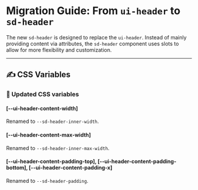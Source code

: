 
<Meta title="Docs/Migration/ui-header" />

# Migration Guide: From `ui-header` to `sd-header`

The new `sd-header` is designed to replace the `ui-header`. Instead of mainly providing content via attributes, the `sd-header` component uses slots to allow for more flexibility and customization.

<hr />

## ✍️ CSS Variables

### 🔀 Updated CSS variables

#### [--ui-header-content-width]

Renamed to `--sd-header-inner-width`.

#### [--ui-header-content-max-width]

Renamed to `--sd-header-inner-max-width`.

#### [--ui-header-content-padding-top], [--ui-header-content-padding-bottom], [--ui-header-content-padding-x]

Renamed to `--sd-header-padding`.
